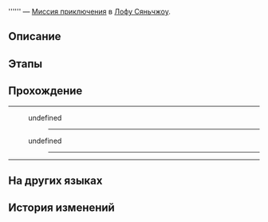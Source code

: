 {{Дополнить|Диалоги.}}
{{Миссия Инфобокс
|id              = 4040244
|Название        = 
|Изображение     = Миссия Освоения .png
|Тип             = Миссия приключения
|События         = 
|Глава           = 
|Условия         = Завершена [[Миссия Освоения]] ''[[Ветвистые рога и спутанные корни]]''
|Персонажи       = Девушка, похожая на ремесленницу; Лэйли; Парень, похожий на пилота; Первопроходец; Сэньсэнь
|СтартЛокация    = Комиссия по ремёслам
|Мир             = Лофу Сяньчжоу
|Локации         = Комиссия по ремёслам
|Предыдущая      = 
|Следующая       = 
|Награды         = Журнал приключений*2
}}
'''''' — [[Миссия приключения]] в [[Лофу Сяньчжоу]].

==Описание==
{{Описание|<!--официальное описание из Перекрёстка судеб-->}}

==Этапы==


==Прохождение==
{{Дополнить}}

----
<!--Unknown TalkSentence: 404030097-->
<!--Unknown TalkSentence: 404030098-->
:{{Диалог|Стрелка}} undefined
:<!--Unknown TalkSentence: 404030100-->
:<!--Unknown TalkSentence: 404030105-->
:<!--Unknown TalkSentence: 404030106-->
:<!--Unknown TalkSentence: 404030107-->
::----
:{{Диалог|Стрелка}} undefined
:<!--Unknown TalkSentence: 404030102-->
:<!--Unknown TalkSentence: 404030103-->
:<!--Unknown TalkSentence: 404030104-->
:<!--Unknown TalkSentence: 404030105-->
:<!--Unknown TalkSentence: 404030106-->
:<!--Unknown TalkSentence: 404030107-->
::----
<!--Unknown TalkSentence: 404030100-->
<!--Unknown TalkSentence: 404030105-->
<!--Unknown TalkSentence: 404030106-->
<!--Unknown TalkSentence: 404030107-->
----
{{Диалог Конец}}

==На других языках==
{{На других языках
|en   = 
|zhs  = 
|zht  = 
|ja   = 
|ko   = 
|es   = 
|fr   = 
|ru   = 
|th   = 
|vi   = 
|de   = 
|id   = 
|pt   = 
}}

==История изменений==
{{История изменений|2.7}}
